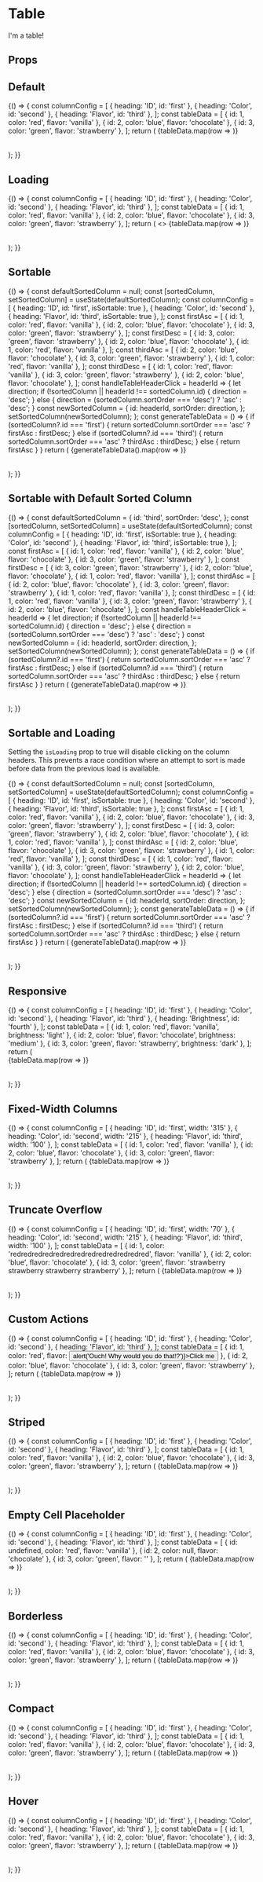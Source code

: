 

<Meta
  title="Components/Table"
  component={Table}
  decorators={[withA11y]}
/>

# Table

I'm a table!

## Props

<Props of={Table} />

## Default

<Preview>
  <Story name="Default">
    {() => {
      const columnConfig = [
        { heading: 'ID', id: 'first' },
        { heading: 'Color', id: 'second' },
        { heading: 'Flavor', id: 'third' },
      ];
      const tableData = [
        { id: 1, color: 'red', flavor: 'vanilla' },
        { id: 2, color: 'blue', flavor: 'chocolate' },
        { id: 3, color: 'green', flavor: 'strawberry' },
      ];
      return (
        <Table>
          <TableHead columns={columnConfig} />
          <TableBody>
            {tableData.map(row => <TableRow data={row} key={row.id} />)}
          </TableBody>
        </Table>
      );
    }}
  </Story>
</Preview>

## Loading

<Preview>
  <Story name="Loading">
    {() => {
      const columnConfig = [
        { heading: 'ID', id: 'first' },
        { heading: 'Color', id: 'second' },
        { heading: 'Flavor', id: 'third' },
      ];
      const tableData = [
        { id: 1, color: 'red', flavor: 'vanilla' },
        { id: 2, color: 'blue', flavor: 'chocolate' },
        { id: 3, color: 'green', flavor: 'strawberry' },
      ];
      return (
        <>
          <Table isLoading>
            <TableHead columns={columnConfig} isLoading />
            <TableBody>
              {tableData.map(row => <TableRow data={row} key={row.id} />)}
            </TableBody>
          </Table>
        </>
      );
    }}
  </Story>
</Preview>

## Sortable

<Preview>
  <Story name="Sortable">
    {() => {
      const defaultSortedColumn = null;
      const [sortedColumn, setSortedColumn] = useState(defaultSortedColumn);
      const columnConfig = [
        { heading: 'ID', id: 'first', isSortable: true },
        { heading: 'Color', id: 'second' },
        { heading: 'Flavor', id: 'third', isSortable: true },
      ];
      const firstAsc = [
        { id: 1, color: 'red', flavor: 'vanilla' },
        { id: 2, color: 'blue', flavor: 'chocolate' },
        { id: 3, color: 'green', flavor: 'strawberry' },
      ];
      const firstDesc = [
        { id: 3, color: 'green', flavor: 'strawberry' },
        { id: 2, color: 'blue', flavor: 'chocolate' },
        { id: 1, color: 'red', flavor: 'vanilla' },
      ];
      const thirdAsc = [
        { id: 2, color: 'blue', flavor: 'chocolate' },
        { id: 3, color: 'green', flavor: 'strawberry' },
        { id: 1, color: 'red', flavor: 'vanilla' },
      ];
      const thirdDesc = [
        { id: 1, color: 'red', flavor: 'vanilla' },
        { id: 3, color: 'green', flavor: 'strawberry' },
        { id: 2, color: 'blue', flavor: 'chocolate' },
      ];
      const handleTableHeaderClick = headerId => {
        let direction;
        if (!sortedColumn || headerId !== sortedColumn.id) {
          direction = 'desc';
        } else {
          direction = (sortedColumn.sortOrder === 'desc') ? 'asc' : 'desc';
        }
        const newSortedColumn = {
          id: headerId,
          sortOrder: direction,
        };
        setSortedColumn(newSortedColumn);
      };
      const generateTableData = () => {
        if (sortedColumn?.id === 'first') {
          return sortedColumn.sortOrder === 'asc' ? firstAsc : firstDesc;
        } else if (sortedColumn?.id === 'third') {
          return sortedColumn.sortOrder === 'asc' ? thirdAsc : thirdDesc;
        } else {
          return firstAsc
        }
      }
      return (
        <Table isResponsive>
          <TableHead 
            columns={columnConfig} 
            onSort={handleTableHeaderClick} 
            sortedColumn={sortedColumn} 
          />
          <TableBody>
            {generateTableData().map(row => <TableRow data={row} key={row.id} />)}
          </TableBody>
        </Table>
      );
    }}
  </Story>
</Preview>

## Sortable with Default Sorted Column

<Preview>
  <Story name="Sortable with Default Sorted Column">
    {() => {
      const defaultSortedColumn = {
        id: 'third',
        sortOrder: 'desc',
      };
      const [sortedColumn, setSortedColumn] = useState(defaultSortedColumn);
      const columnConfig = [
        { heading: 'ID', id: 'first', isSortable: true },
        { heading: 'Color', id: 'second' },
        { heading: 'Flavor', id: 'third', isSortable: true },
      ];
      const firstAsc = [
        { id: 1, color: 'red', flavor: 'vanilla' },
        { id: 2, color: 'blue', flavor: 'chocolate' },
        { id: 3, color: 'green', flavor: 'strawberry' },
      ];
      const firstDesc = [
        { id: 3, color: 'green', flavor: 'strawberry' },
        { id: 2, color: 'blue', flavor: 'chocolate' },
        { id: 1, color: 'red', flavor: 'vanilla' },
      ];
      const thirdAsc = [
        { id: 2, color: 'blue', flavor: 'chocolate' },
        { id: 3, color: 'green', flavor: 'strawberry' },
        { id: 1, color: 'red', flavor: 'vanilla' },
      ];
      const thirdDesc = [
        { id: 1, color: 'red', flavor: 'vanilla' },
        { id: 3, color: 'green', flavor: 'strawberry' },
        { id: 2, color: 'blue', flavor: 'chocolate' },
      ];
      const handleTableHeaderClick = headerId => {
        let direction;
        if (!sortedColumn || headerId !== sortedColumn.id) {
          direction = 'desc';
        } else {
          direction = (sortedColumn.sortOrder === 'desc') ? 'asc' : 'desc';
        }
        const newSortedColumn = {
          id: headerId,
          sortOrder: direction,
        };
        setSortedColumn(newSortedColumn);
      };
      const generateTableData = () => {
        if (sortedColumn?.id === 'first') {
          return sortedColumn.sortOrder === 'asc' ? firstAsc : firstDesc;
        } else if (sortedColumn?.id === 'third') {
          return sortedColumn.sortOrder === 'asc' ? thirdAsc : thirdDesc;
        } else {
          return firstAsc
        }
      }
      return (
        <Table isResponsive>
          <TableHead 
            columns={columnConfig} 
            onSort={handleTableHeaderClick} 
            sortedColumn={sortedColumn} 
          />
          <TableBody>
            {generateTableData().map(row => <TableRow data={row} key={row.id} />)}
          </TableBody>
        </Table>
      );
    }}
  </Story>
</Preview>

## Sortable and Loading

Setting the `isLoading` prop to true will disable clicking on the column headers. This prevents a race condition where an attempt to sort is made before data from the previous load is available.

<Preview>
  <Story name="Sortable and Loading">
    {() => {
      const defaultSortedColumn = null;
      const [sortedColumn, setSortedColumn] = useState(defaultSortedColumn);
      const columnConfig = [
        { heading: 'ID', id: 'first', isSortable: true },
        { heading: 'Color', id: 'second' },
        { heading: 'Flavor', id: 'third', isSortable: true },
      ];
      const firstAsc = [
        { id: 1, color: 'red', flavor: 'vanilla' },
        { id: 2, color: 'blue', flavor: 'chocolate' },
        { id: 3, color: 'green', flavor: 'strawberry' },
      ];
      const firstDesc = [
        { id: 3, color: 'green', flavor: 'strawberry' },
        { id: 2, color: 'blue', flavor: 'chocolate' },
        { id: 1, color: 'red', flavor: 'vanilla' },
      ];
      const thirdAsc = [
        { id: 2, color: 'blue', flavor: 'chocolate' },
        { id: 3, color: 'green', flavor: 'strawberry' },
        { id: 1, color: 'red', flavor: 'vanilla' },
      ];
      const thirdDesc = [
        { id: 1, color: 'red', flavor: 'vanilla' },
        { id: 3, color: 'green', flavor: 'strawberry' },
        { id: 2, color: 'blue', flavor: 'chocolate' },
      ];
      const handleTableHeaderClick = headerId => {
        let direction;
        if (!sortedColumn || headerId !== sortedColumn.id) {
          direction = 'desc';
        } else {
          direction = (sortedColumn.sortOrder === 'desc') ? 'asc' : 'desc';
        }
        const newSortedColumn = {
          id: headerId,
          sortOrder: direction,
        };
        setSortedColumn(newSortedColumn);
      };
      const generateTableData = () => {
        if (sortedColumn?.id === 'first') {
          return sortedColumn.sortOrder === 'asc' ? firstAsc : firstDesc;
        } else if (sortedColumn?.id === 'third') {
          return sortedColumn.sortOrder === 'asc' ? thirdAsc : thirdDesc;
        } else {
          return firstAsc
        }
      }
      return (
        <Table isLoading>
          <TableHead
            columns={columnConfig}
            onSort={handleTableHeaderClick}
            sortedColumn={sortedColumn}
            isLoading
          />
          <TableBody>
            {generateTableData().map(row => <TableRow data={row} key={row.id} />)}
          </TableBody>
        </Table>
      );
    }}
  </Story>
</Preview>

## Responsive

<Preview>
  <Story name="Responsive">
    {() => {
      const columnConfig = [
        { heading: 'ID', id: 'first' },
        { heading: 'Color', id: 'second' },
        { heading: 'Flavor', id: 'third' },
        { heading: 'Brightness', id: 'fourth' },
      ];
      const tableData = [
        { id: 1, color: 'red', flavor: 'vanilla', brightness: 'light' },
        { id: 2, color: 'blue', flavor: 'chocolate', brightness: 'medium' },
        { id: 3, color: 'green', flavor: 'strawberry', brightness: 'dark' },
      ];
      return (
        <div style={{ width: '260px' }}>
          <Table isResponsive>
            <TableHead columns={columnConfig} />
            <TableBody>
              {tableData.map(row => <TableRow data={row} key={row.id} />)}
            </TableBody>
          </Table>
        </div>
      );
    }}
  </Story>
</Preview>

## Fixed-Width Columns

<Preview>
  <Story name="Fixed-Width Columns">
    {() => {
      const columnConfig = [
        { heading: 'ID', id: 'first', width: '315' },
        { heading: 'Color', id: 'second', width: '215' },
        { heading: 'Flavor', id: 'third', width: '100' },
      ];
      const tableData = [
        { id: 1, color: 'red', flavor: 'vanilla' },
        { id: 2, color: 'blue', flavor: 'chocolate' },
        { id: 3, color: 'green', flavor: 'strawberry' },
      ];
      return (
        <Table useFixedWidthColumns>
          <TableHead columns={columnConfig} />
          <TableBody>
            {tableData.map(row => <TableRow data={row} key={row.id} />)}
          </TableBody>
        </Table>
      );
    }}
  </Story>
</Preview>

## Truncate Overflow

<Preview>
  <Story name="Truncate Overflow">
    {() => {
      const columnConfig = [
        { heading: 'ID', id: 'first', width: '70' },
        { heading: 'Color', id: 'second', width: '215' },
        { heading: 'Flavor', id: 'third', width: '100' },
      ];
      const tableData = [
        { id: 1, color: 'redredredredredredredredredredredredred', flavor: 'vanilla' },
        { id: 2, color: 'blue', flavor: 'chocolate' },
        { id: 3, color: 'green', flavor: 'strawberry strawberry strawberry strawberry' },
      ];
      return (
        <Table useFixedWidthColumns>
          <TableHead columns={columnConfig} />
          <TableBody>
            {tableData.map(row => <TableRow data={row} key={row.id} truncateOverflow />)}
          </TableBody>
        </Table>
      );
    }}
  </Story>
</Preview>

## Custom Actions

<Preview>
  <Story name="Custom Actions">
    {() => {
      const columnConfig = [
        { heading: 'ID', id: 'first' },
        { heading: 'Color', id: 'second' },
        { heading: 'Flavor', id: 'third' },
      ];
      const tableData = [
        { id: 1, color: 'red', flavor: <Button onClick={() => alert('Ouch! Why would you do that!?')}>Click me</Button> },
        { id: 2, color: 'blue', flavor: 'chocolate' },
        { id: 3, color: 'green', flavor: 'strawberry' },
      ];
      return (
        <Table>
          <TableHead columns={columnConfig} />
          <TableBody>
            {tableData.map(row => <TableRow data={row} key={row.id} />)}
          </TableBody>
        </Table>
      );
    }}
  </Story>
</Preview>

## Striped

<Preview>
  <Story name="Striped">
    {() => {
      const columnConfig = [
        { heading: 'ID', id: 'first' },
        { heading: 'Color', id: 'second' },
        { heading: 'Flavor', id: 'third' },
      ];
      const tableData = [
        { id: 1, color: 'red', flavor: 'vanilla' },
        { id: 2, color: 'blue', flavor: 'chocolate' },
        { id: 3, color: 'green', flavor: 'strawberry' },
      ];
      return (
        <Table isStriped>
          <TableHead columns={columnConfig} />
          <TableBody>
            {tableData.map(row => <TableRow data={row} key={row.id} />)}
          </TableBody>
        </Table>
      );
    }}
  </Story>
</Preview>

## Empty Cell Placeholder

<Preview>
  <Story name="Empty Cell Placeholder">
    {() => {
      const columnConfig = [
        { heading: 'ID', id: 'first' },
        { heading: 'Color', id: 'second' },
        { heading: 'Flavor', id: 'third' },
      ];
      const tableData = [
        { id: undefined, color: 'red', flavor: 'vanilla' },
        { id: 2, color: null, flavor: 'chocolate' },
        { id: 3, color: 'green', flavor: '' },
      ];
      return (
        <Table>
          <TableHead columns={columnConfig} />
          <TableBody>
            {tableData.map(row => <TableRow data={row} key={row.id} emptyCellPlaceholder="--" />)}
          </TableBody>
        </Table>
      );
    }}
  </Story>
</Preview>

## Borderless

<Preview>
  <Story name="Borderless">
    {() => {
      const columnConfig = [
        { heading: 'ID', id: 'first' },
        { heading: 'Color', id: 'second' },
        { heading: 'Flavor', id: 'third' },
      ];
      const tableData = [
        { id: 1, color: 'red', flavor: 'vanilla' },
        { id: 2, color: 'blue', flavor: 'chocolate' },
        { id: 3, color: 'green', flavor: 'strawberry' },
      ];
      return (
        <Table isBorderless>
          <TableHead columns={columnConfig} />
          <TableBody>
            {tableData.map(row => <TableRow data={row} key={row.id} />)}
          </TableBody>
        </Table>
      );
    }}
  </Story>
</Preview>

## Compact

<Preview>
  <Story name="Compact">
    {() => {
      const columnConfig = [
        { heading: 'ID', id: 'first' },
        { heading: 'Color', id: 'second' },
        { heading: 'Flavor', id: 'third' },
      ];
      const tableData = [
        { id: 1, color: 'red', flavor: 'vanilla' },
        { id: 2, color: 'blue', flavor: 'chocolate' },
        { id: 3, color: 'green', flavor: 'strawberry' },
      ];
      return (
        <Table isCompact>
          <TableHead columns={columnConfig} />
          <TableBody>
            {tableData.map(row => <TableRow data={row} key={row.id} />)}
          </TableBody>
        </Table>
      );
    }}
  </Story>
</Preview>

## Hover

<Preview>
  <Story name="Hover">
    {() => {
      const columnConfig = [
        { heading: 'ID', id: 'first' },
        { heading: 'Color', id: 'second' },
        { heading: 'Flavor', id: 'third' },
      ];
      const tableData = [
        { id: 1, color: 'red', flavor: 'vanilla' },
        { id: 2, color: 'blue', flavor: 'chocolate' },
        { id: 3, color: 'green', flavor: 'strawberry' },
      ];
      return (
        <Table isStriped hoverableRows>
          <TableHead columns={columnConfig} />
          <TableBody>
            {tableData.map(row => <TableRow data={row} key={row.id} />)}
          </TableBody>
        </Table>
      );
    }}
  </Story>
</Preview>
